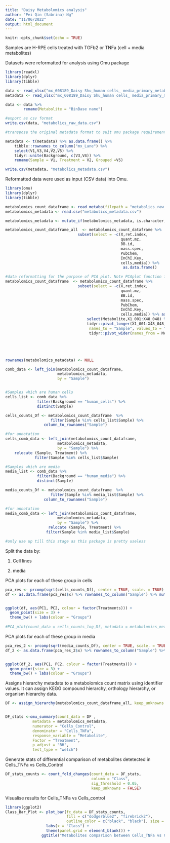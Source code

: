 ```yaml
---
title: "Daisy Metabolomics analysis"
author: "Pei Qin (Sabrina) Ng"
date: "11/06/2022"
output: html_document
---
```


```r
knitr::opts_chunk$set(echo = TRUE)
```

Samples are H-RPE cells treated with TGFb2 or TNFa (cell + media metabolites)


Datasets were reformatted for analysis using Omu package
```r
library(readxl)
library(dplyr)
library(tibble)

data <- read_xlsx("mx_608189_Daisy Shu_human cells_ media_primary_metabolism_GC-TOF_MS_10-2021_submit.xlsx", sheet = "sub")
metadata <- read_xlsx("mx_608189_Daisy Shu_human cells_ media_primary_metabolism_GC-TOF_MS_10-2021_submit.xlsx", sheet = "metadata")

data <- data %>% 
        rename(Metabolite = "BinBase name")

#export as csv format
write.csv(data, "metabolics_raw_data.csv")

#transpose the original metadata format to suit omu package requirements

metadata <- t(metadata) %>% as.data.frame() %>% 
    tibble::rownames_to_column("mx_Lane") %>%
    select(V1,V3,V4,V2,V5) %>% 
    tidyr::unite(Background, c(V3,V4)) %>% 
    rename(Sample = V1, Treatment = V2, Grouped =V5)

write.csv(metadata, "metabolics_metadata.csv")
```

Reformatted data were used as input (CSV data) into Omu.

```r
library(omu)
library(dplyr)
library(tibble)

metabolomics_count_dataframe <- read_metabo(filepath = "metabolics_raw_data.csv")
metabolomics_metadata <- read.csv("metabolics_metadata.csv")

metabolomics_metadata <- mutate_if(metabolomics_metadata, is.character, as.factor) %>%subset(select = -c(X)) %>%as.data.frame()

metabolomics_count_dataframe_all  <- metabolomics_count_dataframe %>% 
                                subset(select = -c(X,ret.index,
                                                   quant.mz,
                                                   BB.id,
                                                   mass.spec,
                                                   PubChem,
                                                   InChI.Key,
                                                   cells,media)) %>% 
                                                    as.data.frame()

#data reformatting for the purpose of PCA plot. Note PCAplot function for omu does not work too well with this dataset.
metabolomics_count_dataframe  <- metabolomics_count_dataframe %>% 
                                subset(select = -c(X,ret.index,
                                                   quant.mz,
                                                   BB.id,
                                                   mass.spec,
                                                   PubChem,
                                                   InChI.Key,
                                                   cells,media)) %>% as.tibble() %>% 
                                    select(Metabolite,X1_001:X48_048) %>%
                                    tidyr::pivot_longer(X1_001:X48_048, 
                                     names_to = "Sample", values_to = "peaks" ) %>% 
                                     tidyr::pivot_wider(names_from = Metabolite, values_from = peaks)





rownames(metabolomics_metadata) <- NULL

comb_data <- left_join(metabolomics_count_dataframe,
                       metabolomics_metadata, 
                       by = "Sample")


#Samples which are human cells 
cells_list <- comb_data %>% 
              filter(Background == "human_cells") %>% 
              distinct(Sample)

cells_counts_Df <- metabolomics_count_dataframe  %>% 
                    filter(Sample %in% cells_list$Sample) %>%
                 column_to_rownames("Sample")

#for annotation
cells_comb_data <- left_join(metabolomics_count_dataframe,
                       metabolomics_metadata, 
                       by = "Sample") %>% 
    relocate (Sample, Treatment) %>% 
             filter(Sample %in% cells_list$Sample)

#Samples which are media 
media_list <- comb_data %>% 
              filter(Background == "human_media") %>% 
              distinct(Sample)

media_counts_Df <- metabolomics_count_dataframe  %>% 
                    filter(Sample %in% media_list$Sample) %>%
                 column_to_rownames("Sample")

#for annotation
media_comb_data <- left_join(metabolomics_count_dataframe,
                       metabolomics_metadata, 
                       by = "Sample") %>% 
                   relocate (Sample, Treatment) %>% 
                  filter(Sample %in% media_list$Sample)

#only use up till this stage as this package is pretty useless
```


Split the data by:

1) Cell lines

2) media

PCA plots for each of these group in cells
```r
pca_res <- prcomp(sqrt(cells_counts_Df), center = TRUE, scale. = TRUE)
df <- as.data.frame(pca_res$x) %>% rownames_to_column("Sample") %>% mutate(Treatments = cells_comb_data$Treatment) %>% select(Sample,Treatments, PC1:PC24)


ggplot(df, aes(PC1, PC2, colour = factor(Treatments))) + 
  geom_point(size = 3) +
  theme_bw() + labs(colour = "Groups")
  
#PCA_plot(count_data = cells_counts_log_Df, metadata = metabolomics_metadata, variable = "Treatment", color = "Treatment", response_variable = "Metabolites")+ theme_bw() + theme(panel.grid = element_blank())
```
PCA plots for each of these group in media
```r
pca_res_2 <- prcomp(sqrt(media_counts_Df), center = TRUE, scale. = TRUE)
df_2 <- as.data.frame(pca_res_2$x) %>% rownames_to_column("Sample") %>% mutate(Treatments = media_comb_data$Treatment) %>% select(Sample,Treatments, PC1:PC23)


ggplot(df_2, aes(PC1, PC2, colour = factor(Treatments))) + 
  geom_point(size = 3) +
  theme_bw() + labs(colour = "Groups")
```

Assigns hierarchy metadata to a metabolomics count matrix using identifier values. 
It can assign KEGG compound hierarchy, orthology hierarchy, or organism hierarchy data.

```r
DF <- assign_hierarchy(metabolomics_count_dataframe_all, keep_unknowns = FALSE, identifier = "KEGG" ) 


DF_stats <-omu_summary(count_data = DF , 
            metadata = metabolomics_metadata, 
            numerator = "Cells_Control", 
            denominator = "Cells_TNFa", 
            response_variable = "Metabolite", 
            Factor = "Treatment", 
            p_adjust = "BH", 
            test_type = "welch")


```

Generate stats of differential comparison of metabolites detetected in Cells_TNFa vs Cells_Control

```r
DF_stats_counts <- count_fold_changes(count_data = DF_stats, 
                                      column = "Class", 
                                      sig_threshold = 0.05, 
                                      keep_unknowns = FALSE)
```

Visualise results for Cells_TNFa vs Cells_control

```r
library(ggplot2)
Class_Bar_Plot <- plot_bar(fc_data = DF_stats_counts, 
                           fill = c("dodgerblue2", "firebrick2"), 
                           outline_color = c("black", "black"), size = c(1,1)) + 
                  labs(x = "Class") + 
                  theme(panel.grid = element_blank()) + 
                ggtitle("Metabolites comparison between Cells_TNFa vs Cells_Control")
```

